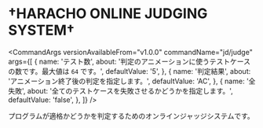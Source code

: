 
# †HARACHO ONLINE JUDGING SYSTEM†

<CommandArgs
  versionAvailableFrom="v1.0.0"
  commandName="jd/judge"
  args={[
    {
      name: 'テスト数',
      about: '判定のアニメーションに使うテストケースの数です。最大値は `64` です。',
      defaultValue: '5',
    },
    {
      name: '判定結果',
      about: 'アニメーション終了後の判定を指定します。',
      defaultValue: 'AC',
    },
    {
      name: '全失敗',
      about: '全てのテストケースを失敗させるかどうかを指定します。',
      defaultValue: 'false',
    },
  ]}
/>

プログラムが適格かどうかを判定するためのオンラインジャッジシステムです。
